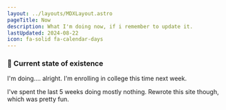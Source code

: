 ```yaml
---
layout: ../layouts/MDXLayout.astro
pageTitle: Now
description: What I'm doing now, if i remember to update it.
lastUpdated: 2024-08-22
icon: fa-solid fa-calendar-days
---
```


### 💜 Current state of existence

I'm doing.... alright. I'm enrolling in college this time next week.

I've spent the last 5 weeks doing mostly nothing. Rewrote this site though, which was pretty fun.
